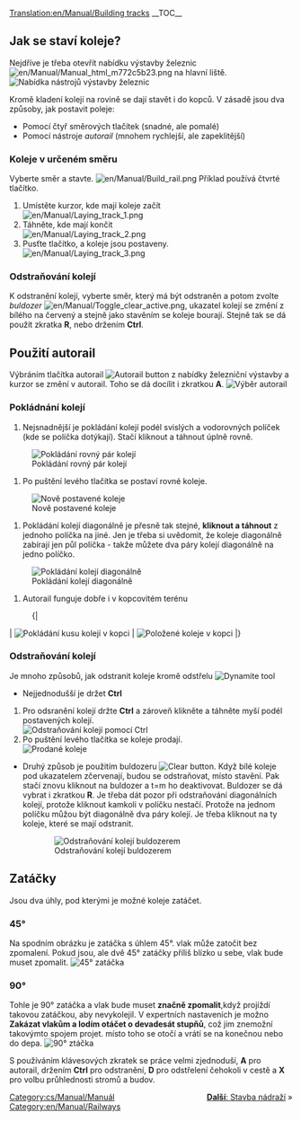 [[Translation:en/Manual/Building tracks]]
{{cs/Manual/Tutorial/Cvičení}}
__TOC__

== Jak se staví koleje? ==

Nejdříve je třeba otevřít nabídku výstavby železnic [[File:en/Manual/Manual html m772c5b23.png]] na hlavní liště.
[[File:en/Manual/Railroad Construction.png|none|frame|Nabídka nástrojů výstavby železnic]]

Kromě kladení kolejí na rovině se dají stavět i do kopců. V zásadě jsou dva způsoby, jak postavit poleje:
* Pomocí čtyř směrových tlačítek (snadné, ale pomalé) 
* Pomocí nástroje ''autorail'' (mnohem rychlejší, ale zapeklitější)

=== Koleje v určeném směru ===

Vyberte směr a stavte. [[File:en/Manual/Build rail.png]] Příklad používá čtvrté tlačítko.

#Umístěte kurzor, kde mají koleje začít <br/>[[File:en/Manual/Laying track 1.png|none|frame]]
#Táhněte, kde mají končit <br/>[[File:en/Manual/Laying track 2.png|none|frame]]
#Pusťte tlačítko, a koleje jsou postaveny. <br/>[[File:en/Manual/Laying track 3.png|none|frame]]

=== Odstraňování kolejí ===

K odstranění kolejí, vyberte směr, který má být odstraněn a potom zvolte ''buldozer'' [[File:en/Manual/Toggle clear active.png]], ukazatel kolejí se změní z bílého na červený a stejně jako stavěním se koleje bourají.
Stejně tak se dá použít zkratka '''R''', nebo držením '''Ctrl'''.

== Použití autorail ==

Výbráním tlačítka autorail [[File:en/Manual/Build autorail.png|Autorail button]] z nabídky železniční výstavby a kurzor se změní v autorail.
Toho se dá docílit i zkratkou '''A'''.
[[File:en/Manual/AutorailTut1.png|none|frame|Výběr autorail]]

=== Pokládnání kolejí ===

# Nejsnadnější je pokládání kolejí podél svislých a vodorovných políček (kde se políčka dotýkají). Stačí kliknout a táhnout úplně rovně. 
[[File:en/Manual/AutorailTut2.png|none|frame|Pokládání rovný pár kolejí]]

# Po puštění levého tlačítka se postaví rovné koleje.
[[File:en/Manual/AutorailTut3.png|none|frame|Nově postavené koleje]]

# Pokládání kolejí diagonálně je přesně tak stejné, '''kliknout a táhnout''' z jednoho políčka na jiné. Jen je třeba si uvědomit, že koleje diagonálně zabírají jen půl políčka - takže můžete dva páry kolejí diagonálně na jedno políčko.
[[File:en/Manual/AutorailTut4.png|none|frame|Pokládání kolejí diagonálně]]
# Autorail funguje dobře i v kopcovitém terénu
:{|
| [[File:en/Manual/AutorailTut5.png|none|frame|Pokládání kusu kolejí v kopci]]
| [[File:en/Manual/AutorailTut6.png|none|frame|Položené koleje v kopci]]
|}
=== Odstraňování kolejí ===

Je mnoho způsobů, jak odstranit koleje kromě odstřelu [[File:en/Manual/Clear title.png|Dynamite tool]]

* Nejjednodušší je držet '''Ctrl'''

# Pro odsranění kolejí držte '''Ctrl''' a zároveň klikněte a táhněte myší podél postavených kolejí.<br/>[[File:en/Manual/AutorailTut7.png|none|frame|Odstraňování kolejí pomocí Ctrl]]
# Po puštění levého tlačítka se koleje prodají.<br/>[[File:en/Manual/AutorailTut8.png|none|frame|Prodané koleje]]

* Druhý způsob je použitím buldozeru [[File:en/Manual/Toggle clear active.png|Clear button]]. Když bílé koleje pod ukazatelem zčervenají, budou se odstraňovat, místo stavění. Pak stačí znovu  kliknout na buldozer a t=m ho deaktivovat. Buldozer se dá vybrat i zkratkou '''R'''. Je třeba dát pozor při odstraňování diagonálních kolejí, protože kliknout kamkoli v políčku nestačí. Protože na jednom políčku můžou být diagonálně dva páry kolejí. Je třeba kliknout na ty koleje, které se mají odstranit.
:[[File:en/Manual/AutorailTut11.png|none|frame|Odstraňování kolejí buldozerem]]

== Zatáčky  ==

Jsou dva úhly, pod kterými je možné koleje zatáčet.

=== 45&#176; === 

Na spodním obrázku je zatáčka s úhlem 45&#176;. vlak může zatočit bez zpomalení. Pokud jsou, ale dvě 45&#176; zatáčky příliš blízko u sebe, vlak bude muset zpomalit.
[[File:en/Manual/AutorailTut9.png|frame|none|45&#176; zatáčka]]

=== 90&#176; ===

Tohle je 90&#176; zatáčka a vlak bude muset '''značně zpomalit''',když projíždí takovou zatáčkou, aby nevykolejil.
V expertních nastaveních je možno '''Zakázat vlakům a lodím otáčet o devadesát stupňů''', což jim znemožní takovýmto spojem projet. místo toho se otočí a vrátí se na konečnou nebo do depa.
[[File:en/Manual/AutorailTut10.png|frame|none|90&#176; ztáčka]]

S používáním klávesových zkratek se práce velmi zjednoduší, '''A''' pro autorail, držením '''Ctrl''' pro odstranění, '''D''' pro odstřelení čehokoli v cestě a '''X''' pro volbu průhlednosti stromů a budov.

<span style="float: right">[[cs/Stavba stanice|'''Další''': Stavba nádraží]] &raquo;</span>

[[Category:cs/Manual/Manuál]]
[[Category:en/Manual/Railways]]